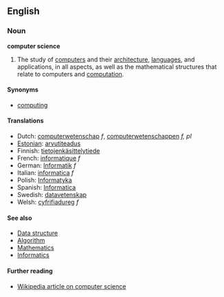 ==English==
===Noun===
'''computer science'''

# The study of [[computer]]s and their [[computer architecture|architecture]], [[computer language|languages]], and applications, in all aspects, as well as the mathematical structures that relate to computers and [[computation]].

====Synonyms====
*[[computing]]

====Translations====
*Dutch: [[computerwetenschap]] ''f'', [[computerwetenschappen]] ''f, pl''
*[[Estonian]]: [[arvutiteadus]]
*Finnish: [[tietojenkäsittelytiede]]
*French: [[informatique]] ''f''
*German: [[Informatik]] ''f''
*Italian: [[informatica]] ''f''
*Polish: [[Informatyka]]
*Spanish: [[Informatica]]
*Swedish: [[datavetenskap]]
*Welsh: [[cyfrifiadureg]] ''f''

====See also====

* [[Data structure]]
* [[Algorithm]]
* [[Mathematics]]
* [[Informatics]]

====Further reading====

* [[w:Computer science|Wikipedia article on computer science]]